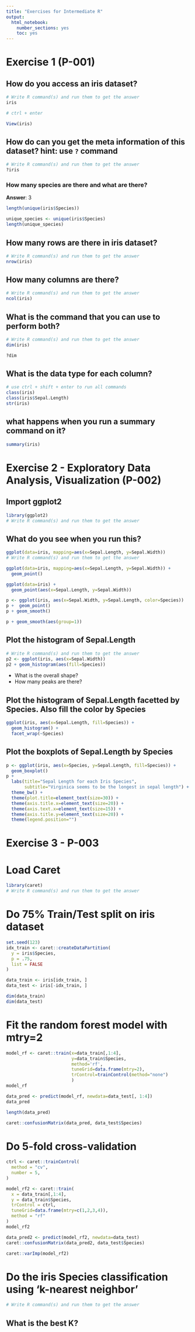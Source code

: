 ```yaml
---
title: "Exercises for Intermediate R"
output:
  html_notebook:
    number_sections: yes
    toc: yes
---
```


# Exercise 1 (P-001)

## How do you access an iris dataset?

```r
# Write R command(s) and run them to get the answer
iris

# ctrl + enter
```

```r
View(iris)
```

## How do can you get the meta information of this dataset? hint: use `?` command

```r
# Write R command(s) and run them to get the answer
?iris
```

### How many species are there and what are there?

__Answer__:
<!-- write your answer below -->
3

```r
length(unique(iris$Species))
```
```r
unique_species <- unique(iris$Species)
length(unique_species)
```
## How many rows are there in iris dataset?

```r
# Write R command(s) and run them to get the answer
nrow(iris)
```

## How many columns are there?

```r
# Write R command(s) and run them to get the answer
ncol(iris)
```

## What is the command that you can use to perform both?

```r
# Write R command(s) and run them to get the answer
dim(iris)
```

```r
?dim
```

## What is the data type for each column?

```r
# use ctrl + shift + enter to run all commands
class(iris)
class(iris$Sepal.Length)
str(iris) 
````

## what happens when you run a summary command on it?

```r
summary(iris)
```


# Exercise 2 - Exploratory Data Analysis, Visualization (P-002)

## Import ggplot2

```r
library(ggplot2)
# Write R command(s) and run them to get the answer
```

## What do you see when you run this?

```r
ggplot(data=iris, mapping=aes(x=Sepal.Length, y=Sepal.Width))
# Write R command(s) and run them to get the answer
```

```r
ggplot(data=iris, mapping=aes(x=Sepal.Length, y=Sepal.Width)) + 
  geom_point()
```
```r
ggplot(data=iris) + 
  geom_point(aes(x=Sepal.Length, y=Sepal.Width))
```

```r
p <- ggplot(iris, aes(x=Sepal.Width, y=Sepal.Length, color=Species))
p +  geom_point()
p + geom_smooth()
```
```r
p + geom_smooth(aes(group=1))
```

## Plot the histogram of Sepal.Length

```r
# Write R command(s) and run them to get the answer
p2 <- ggplot(iris, aes(x=Sepal.Width))
p2 + geom_histogram(aes(fill=Species))
```

* What is the overall shape?
* How many peaks are there?


## Plot the histogram of Sepal.Length facetted by Species. Also fill the color by Species

```r
ggplot(iris, aes(x=Sepal.Length, fill=Species)) + 
  geom_histogram() +
  facet_wrap(~Species)
```

## Plot the boxplots of Sepal.Length by Species

```r
p <- ggplot(iris, aes(x=Species, y=Sepal.Length, fill=Species)) + 
  geom_boxplot() 
p + 
  labs(title="Sepal Length for each Iris Species", 
       subtitle="Virginica seems to be the longest in sepal length") + 
  theme_bw() + 
  theme(plot.title=element_text(size=30)) + 
  theme(axis.title.x=element_text(size=20)) + 
  theme(axis.text.x=element_text(size=15)) + 
  theme(axis.title.y=element_text(size=20)) +
  theme(legend.position="")
```



# Exercise 3 - P-003

# Load Caret

```r
library(caret)
# Write R command(s) and run them to get the answer
```

# Do 75% Train/Test split on iris dataset

```r
set.seed(123)
idx_train <- caret::createDataPartition(
  y = iris$Species,
  p = .75,
  list = FALSE
)

data_train <- iris[idx_train, ]
data_test <- iris[-idx_train, ]

dim(data_train)
dim(data_test)
```

# Fit the random forest model with mtry=2

```r
model_rf <- caret::train(x=data_train[,1:4],
                         y=data_train$Species,
                         method='rf',
                         tuneGrid=data.frame(mtry=2),
                         trControl=trainControl(method="none")
                         )
model_rf
```


```r
data_pred <- predict(model_rf, newdata=data_test[, 1:4])
data_pred
```

```r
length(data_pred)
```

```r
caret::confusionMatrix(data_pred, data_test$Species)
```

# Do 5-fold cross-validation

```r
ctrl <- caret::trainControl(
  method = "cv",
  number = 5,
)

model_rf2 <- caret::train(
  x = data_train[,1:4],
  y = data_train$Species,
  trControl = ctrl,
  tuneGrid=data.frame(mtry=c(1,2,3,4)),
  method = "rf"
)
model_rf2
```
```r
data_pred2 <- predict(model_rf2, newdata=data_test)
caret::confusionMatrix(data_pred2, data_test$Species)
```

```r
caret::varImp(model_rf2)
```

# Do the iris Species classification using 'k-nearest neighbor'


```r
# Write R command(s) and run them to get the answer
```

## What is the best K?
